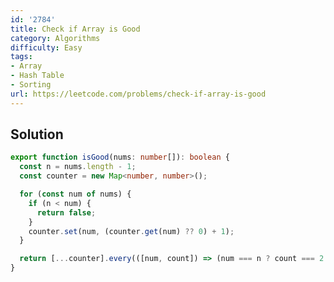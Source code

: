 ```yaml
---
id: '2784'
title: Check if Array is Good
category: Algorithms
difficulty: Easy
tags:
- Array
- Hash Table
- Sorting
url: https://leetcode.com/problems/check-if-array-is-good
---
```


## Solution

```typescript filename="solution.ts" copy
export function isGood(nums: number[]): boolean {
  const n = nums.length - 1;
  const counter = new Map<number, number>();

  for (const num of nums) {
    if (n < num) {
      return false;
    }
    counter.set(num, (counter.get(num) ?? 0) + 1);
  }

  return [...counter].every(([num, count]) => (num === n ? count === 2 : count === 1));
}
```


